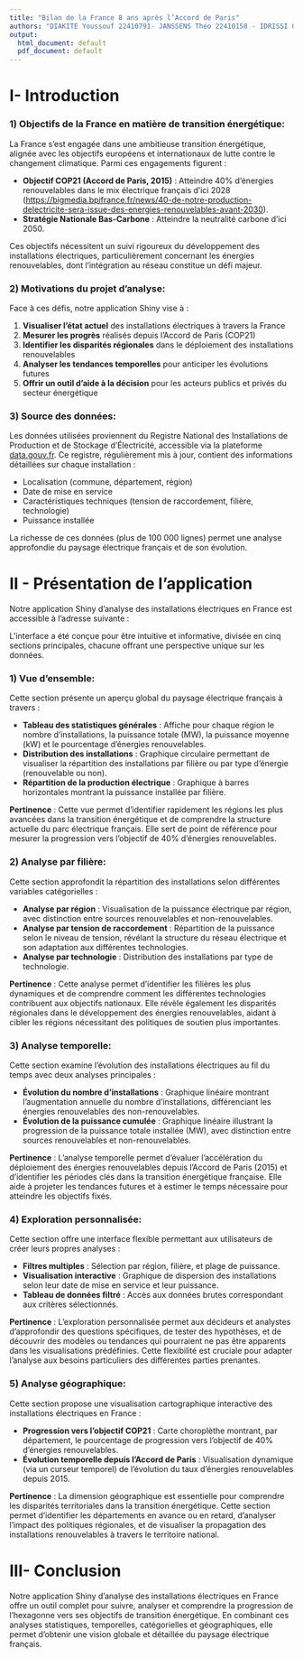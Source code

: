 ---
title: "Bilan de la France 8 ans après l’Accord de Paris"
authors: "DIAKITE Youssouf 22410791- JANSSENS Théo 22410158 - IDRISSI GHALMI Mohamed 22410057"
output:
  html_document: default
  pdf_document: default
---

# I- Introduction

### 1) Objectifs de la France en matière de transition énergétique:

La France s'est engagée dans une ambitieuse transition énergétique, alignée avec les objectifs européens et internationaux de lutte contre le changement climatique. Parmi ces engagements figurent :

-   **Objectif COP21 (Accord de Paris, 2015)** : Atteindre 40% d'énergies renouvelables dans le mix électrique français d'ici 2028 (<https://bigmedia.bpifrance.fr/news/40-de-notre-production-delectricite-sera-issue-des-energies-renouvelables-avant-2030>).
-   **Stratégie Nationale Bas-Carbone** : Atteindre la neutralité carbone d'ici 2050.

Ces objectifs nécessitent un suivi rigoureux du développement des installations électriques, particulièrement concernant les énergies renouvelables, dont l'intégration au réseau constitue un défi majeur.

### 2) Motivations du projet d'analyse:

Face à ces défis, notre application Shiny vise à :

1.  **Visualiser l'état actuel** des installations électriques à travers la France
2.  **Mesurer les progrès** réalisés depuis l'Accord de Paris (COP21)
3.  **Identifier les disparités régionales** dans le déploiement des installations renouvelables
4.  **Analyser les tendances temporelles** pour anticiper les évolutions futures
5.  **Offrir un outil d'aide à la décision** pour les acteurs publics et privés du secteur énergétique

### 3) Source des données:

Les données utilisées proviennent du Registre National des Installations de Production et de Stockage d'Électricité, accessible via la plateforme [data.gouv.fr](https://explore.data.gouv.fr/fr/). Ce registre, régulièrement mis à jour, contient des informations détaillées sur chaque installation :

-   Localisation (commune, département, région)
-   Date de mise en service
-   Caractéristiques techniques (tension de raccordement, filière, technologie)
-   Puissance installée

La richesse de ces données (plus de 100 000 lignes) permet une analyse approfondie du paysage électrique français et de son évolution.

# II - Présentation de l'application

Notre application Shiny d'analyse des installations électriques en France est accessible à l'adresse suivante :

L'interface a été conçue pour être intuitive et informative, divisée en cinq sections principales, chacune offrant une perspective unique sur les données.

### 1) Vue d'ensemble:

Cette section présente un aperçu global du paysage électrique français à travers :

-   **Tableau des statistiques générales** : Affiche pour chaque région le nombre d'installations, la puissance totale (MW), la puissance moyenne (kW) et le pourcentage d'énergies renouvelables.
-   **Distribution des installations** : Graphique circulaire permettant de visualiser la répartition des installations par filière ou par type d'énergie (renouvelable ou non).
-   **Répartition de la production électrique** : Graphique à barres horizontales montrant la puissance installée par filière.

**Pertinence** : Cette vue permet d'identifier rapidement les régions les plus avancées dans la transition énergétique et de comprendre la structure actuelle du parc électrique français. Elle sert de point de référence pour mesurer la progression vers l'objectif de 40% d'énergies renouvelables.

### 2) Analyse par filière:

Cette section approfondit la répartition des installations selon différentes variables catégorielles :

-   **Analyse par région** : Visualisation de la puissance électrique par région, avec distinction entre sources renouvelables et non-renouvelables.
-   **Analyse par tension de raccordement** : Répartition de la puissance selon le niveau de tension, révélant la structure du réseau électrique et son adaptation aux différentes technologies.
-   **Analyse par technologie** : Distribution des installations par type de technologie.

**Pertinence** : Cette analyse permet d'identifier les filières les plus dynamiques et de comprendre comment les différentes technologies contribuent aux objectifs nationaux. Elle révèle également les disparités régionales dans le développement des énergies renouvelables, aidant à cibler les régions nécessitant des politiques de soutien plus importantes.

### 3) Analyse temporelle:

Cette section examine l'évolution des installations électriques au fil du temps avec deux analyses principales :

-   **Évolution du nombre d'installations** : Graphique linéaire montrant l'augmentation annuelle du nombre d'installations, différenciant les énergies renouvelables des non-renouvelables.
-   **Évolution de la puissance cumulée** : Graphique linéaire illustrant la progression de la puissance totale installée (MW), avec distinction entre sources renouvelables et non-renouvelables.

**Pertinence** : L'analyse temporelle permet d'évaluer l'accélération du déploiement des énergies renouvelables depuis l'Accord de Paris (2015) et d'identifier les périodes clés dans la transition énergétique française. Elle aide à projeter les tendances futures et à estimer le temps nécessaire pour atteindre les objectifs fixés.

### 4) Exploration personnalisée:

Cette section offre une interface flexible permettant aux utilisateurs de créer leurs propres analyses :

-   **Filtres multiples** : Sélection par région, filière, et plage de puissance.
-   **Visualisation interactive** : Graphique de dispersion des installations selon leur date de mise en service et leur puissance.
-   **Tableau de données filtré** : Accès aux données brutes correspondant aux critères sélectionnés.

**Pertinence** : L'exploration personnalisée permet aux décideurs et analystes d'approfondir des questions spécifiques, de tester des hypothèses, et de découvrir des modèles ou tendances qui pourraient ne pas être apparents dans les visualisations prédéfinies. Cette flexibilité est cruciale pour adapter l'analyse aux besoins particuliers des différentes parties prenantes.

### 5) Analyse géographique:

Cette section propose une visualisation cartographique interactive des installations électriques en France :

-   **Progression vers l'objectif COP21** : Carte choroplèthe montrant, par département, le pourcentage de progression vers l'objectif de 40% d'énergies renouvelables.
-   **Évolution temporelle depuis l'Accord de Paris** : Visualisation dynamique (via un curseur temporel) de l'évolution du taux d'énergies renouvelables depuis 2015.

**Pertinence** : La dimension géographique est essentielle pour comprendre les disparités territoriales dans la transition énergétique. Cette section permet d'identifier les départements en avance ou en retard, d'analyser l'impact des politiques régionales, et de visualiser la propagation des installations renouvelables à travers le territoire national.

# III- Conclusion

Notre application Shiny d'analyse des installations électriques en France offre un outil complet pour suivre, analyser et comprendre la progression de l'hexagonne vers ses objectifs de transition énergétique. En combinant ces analyses statistiques, temporelles, catégorielles et géographiques, elle permet d'obtenir une vision globale et détaillée du paysage électrique français.
